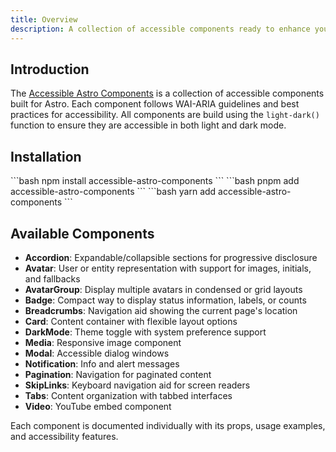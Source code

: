 ```yaml
---
title: Overview
description: A collection of accessible components ready to enhance your Astro website.
---
```



## Introduction

The [Accessible Astro Components](https://github.com/incluud/accessible-astro-components) is a collection of accessible components built for Astro. Each component follows WAI-ARIA guidelines and best practices for accessibility. All components are build using the `light-dark()` function to ensure they are accessible in both light and dark mode.

## Installation

<Tabs>
  <TabItem label="npm">
    ```bash
    npm install accessible-astro-components
    ```
  </TabItem>
  <TabItem label="pnpm">
    ```bash
    pnpm add accessible-astro-components
    ```
  </TabItem>
  <TabItem label="yarn">
    ```bash
    yarn add accessible-astro-components
    ```
  </TabItem>
</Tabs>

## Available Components

- **Accordion**: Expandable/collapsible sections for progressive disclosure
- **Avatar**: User or entity representation with support for images, initials, and fallbacks
- **AvatarGroup**: Display multiple avatars in condensed or grid layouts
- **Badge**: Compact way to display status information, labels, or counts
- **Breadcrumbs**: Navigation aid showing the current page's location
- **Card**: Content container with flexible layout options
- **DarkMode**: Theme toggle with system preference support
- **Media**: Responsive image component
- **Modal**: Accessible dialog windows
- **Notification**: Info and alert messages
- **Pagination**: Navigation for paginated content
- **SkipLinks**: Keyboard navigation aid for screen readers
- **Tabs**: Content organization with tabbed interfaces
- **Video**: YouTube embed component

Each component is documented individually with its props, usage examples, and accessibility features. 
